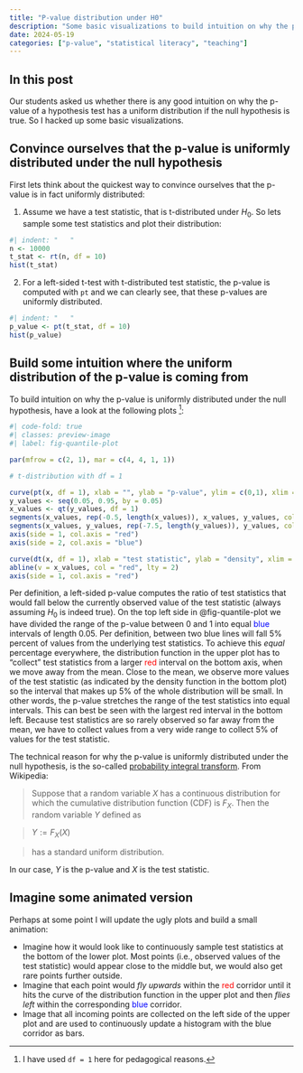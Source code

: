 ```yaml
---
title: "P-value distribution under H0"
description: "Some basic visualizations to build intuition on why the p-value is uniformly distributed if the null hypothesis is true."
date: 2024-05-19
categories: ["p-value", "statistical literacy", "teaching"]
---
```


:::{.callout-tip}
# In this post

Our students asked us whether there is any good intuition on why the p-value of a hypothesis test has a uniform distribution if the null hypothesis is true.
So I hacked up some basic visualizations.

:::

## Convince ourselves that the p-value is uniformly distributed under the null hypothesis

First lets think about the quickest way to convince ourselves that the p-value is in fact uniformly distributed:

1. Assume we have a test statistic, that is t-distributed under $H_0$. So lets sample some test statistics and plot their distribution:

```r
#| indent: "   "
n <- 10000
t_stat <- rt(n, df = 10)
hist(t_stat)
```

2. For a left-sided t-test with t-distributed test statistic, the p-value is computed with `pt` and we can clearly see, that these p-values are uniformly distributed.

```r
#| indent: "   "
p_value <- pt(t_stat, df = 10)
hist(p_value)
```

## Build some intuition where the uniform distribution of the p-value is coming from

To build intuition on why the p-value is uniformly distributed under the null hypothesis, have a look at the following plots ^[I have used `df = 1` here for pedagogical reasons.]:

```r
#| code-fold: true
#| classes: preview-image
#| label: fig-quantile-plot

par(mfrow = c(2, 1), mar = c(4, 4, 1, 1))

# t-distribution with df = 1

curve(pt(x, df = 1), xlab = "", ylab = "p-value", ylim = c(0,1), xlim = c(-7, 7))
y_values <- seq(0.05, 0.95, by = 0.05)
x_values <- qt(y_values, df = 1)
segments(x_values, rep(-0.5, length(x_values)), x_values, y_values, col = "red", lty = 2)
segments(x_values, y_values, rep(-7.5, length(y_values)), y_values, col = "blue", lty = 2)
axis(side = 1, col.axis = "red")
axis(side = 2, col.axis = "blue")

curve(dt(x, df = 1), xlab = "test statistic", ylab = "density", xlim = c(-7, 7))
abline(v = x_values, col = "red", lty = 2)
axis(side = 1, col.axis = "red")
```
Per definition, a left-sided p-value computes the ratio of test statistics that would fall below the currently observed value of the test statistic (always assuming $H_0$ is indeed true). On the top left side in @fig-quantile-plot we have divided the range of the p-value between 0 and 1 into equal <span style="color:blue;">blue</span> intervals of length 0.05.
Per definition, between two blue lines will fall 5% percent of values from the underlying test statistics.
To achieve this *equal* percentage everywhere, the distribution function in the upper plot has to "collect" test statistics from a larger <span style="color:red;">red</span> interval on the bottom axis, when we move away from the mean.
Close to the mean, we observe more values of the test statistic (as indicated by the density function in the bottom plot) so the interval that makes up 5% of the whole distribution will be small.
In other words, the p-value stretches the range of the test statistics into equal intervals.
This can best be seen with the largest red interval in the bottom left.
Because test statistics are so rarely observed so far away from the mean, we have to collect values from a very wide range to collect 5% of values for the test statistic.

::: {.callout-note}
The technical reason for why the p-value is uniformly distributed under the null hypothesis, is the so-called [probability integral transform](https://en.wikipedia.org/wiki/Probability_integral_transform).
From Wikipedia:

>Suppose that a random variable $X$ has a continuous distribution for which the cumulative distribution function (CDF) is $F_X$. Then the random variable $Y$ defined as

> $Y := F_X(X)$

>has a standard uniform distribution.

In our case, $Y$ is the p-value and $X$ is the test statistic.
:::


## Imagine some animated version

Perhaps at some point I will update the ugly plots and build a small animation:

- Imagine how it would look like to continuously sample test statistics at the bottom of the lower plot. Most points (i.e., observed values of the test statistic) would appear close to the middle but, we would also get rare points further outside.
- Imagine that each point would *fly upwards* within the <span style="color:red;">red</span> corridor until it hits the curve of the distribution function in the upper plot and then *flies left* within the corresponding <span style="color:blue;">blue</span> corridor.
- Image that all incoming points are collected on the left side of the upper plot and are used to continuously update a histogram with the blue corridor as bars.

